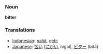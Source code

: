 === Noun ===

'''bitter'''

=== Translations ===
*[[Indonesian]]: [[pahit]], [[getir]]
*[[Japanese]]: [[苦い]] ([[にがい]], nigai), [[ビター]] (bitā)